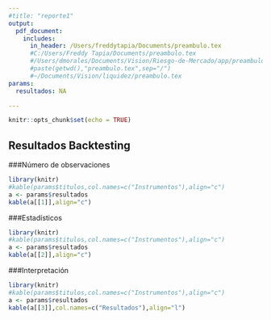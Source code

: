 ```yaml
---
#title: "reporte1"
output: 
  pdf_document:
    includes:
      in_header: /Users/freddytapia/Documents/preambulo.tex
      #C:/Users/Freddy Tapia/Documents/preambulo.tex
      #/Users/dmorales/Documents/Vision/Riesgo-de-Mercado/app/preambulo.tex
      #paste(getwd(),"preambulo.tex",sep="/") 
      #~/Documents/Vision/liquidez/preambulo.tex
params:
  resultados: NA

---
```


```r
knitr::opts_chunk$set(echo = TRUE)
```

## Resultados Backtesting

###Número de observaciones
```r
library(knitr)
#kable(params$titulos,col.names=c("Instrumentos"),align="c")
a <- params$resultados
kable(a[[1]],align="c")
```

###Estadísticos
```r
library(knitr)
#kable(params$titulos,col.names=c("Instrumentos"),align="c")
a <- params$resultados
kable(a[[2]],align="c")
```

###Interpretación
```r
library(knitr)
#kable(params$titulos,col.names=c("Instrumentos"),align="c")
a <- params$resultados
kable(a[[3]],col.names=c("Resultados"),align="l")
```





